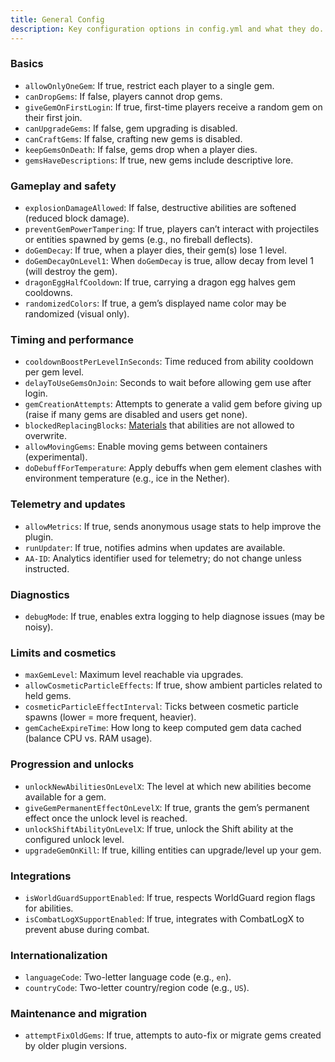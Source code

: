 ```yaml
---
title: General Config
description: Key configuration options in config.yml and what they do.
---
```


### Basics

- `allowOnlyOneGem`: If true, restrict each player to a single gem.
- `canDropGems`: If false, players cannot drop gems.
- `giveGemOnFirstLogin`: If true, first-time players receive a random gem on their first join.
- `canUpgradeGems`: If false, gem upgrading is disabled.
- `canCraftGems`: If false, crafting new gems is disabled.
- `keepGemsOnDeath`: If false, gems drop when a player dies.
- `gemsHaveDescriptions`: If true, new gems include descriptive lore.

### Gameplay and safety

- `explosionDamageAllowed`: If false, destructive abilities are softened (reduced block damage).
- `preventGemPowerTampering`: If true, players can’t interact with projectiles or entities spawned by gems (e.g., no fireball deflects).
- `doGemDecay`: If true, when a player dies, their gem(s) lose 1 level.
- `doGemDecayOnLevel1`: When `doGemDecay` is true, allow decay from level 1 (will destroy the gem).
- `dragonEggHalfCooldown`: If true, carrying a dragon egg halves gem cooldowns.
- `randomizedColors`: If true, a gem’s displayed name color may be randomized (visual only).

### Timing and performance

- `cooldownBoostPerLevelInSeconds`: Time reduced from ability cooldown per gem level.
- `delayToUseGemsOnJoin`: Seconds to wait before allowing gem use after login.
- `gemCreationAttempts`: Attempts to generate a valid gem before giving up (raise if many gems are disabled and users get none).
- `blockedReplacingBlocks`: [Materials](https://hub.spigotmc.org/javadocs/spigot/org/bukkit/Material.html) that abilities are not allowed to overwrite.
- `allowMovingGems`: Enable moving gems between containers (experimental).
- `doDebuffForTemperature`: Apply debuffs when gem element clashes with environment temperature (e.g., ice in the Nether).

### Telemetry and updates

- `allowMetrics`: If true, sends anonymous usage stats to help improve the plugin.
- `runUpdater`: If true, notifies admins when updates are available.
- `AA-ID`: Analytics identifier used for telemetry; do not change unless instructed.

### Diagnostics

- `debugMode`: If true, enables extra logging to help diagnose issues (may be noisy).

### Limits and cosmetics

- `maxGemLevel`: Maximum level reachable via upgrades.
- `allowCosmeticParticleEffects`: If true, show ambient particles related to held gems.
- `cosmeticParticleEffectInterval`: Ticks between cosmetic particle spawns (lower = more frequent, heavier).
- `gemCacheExpireTime`: How long to keep computed gem data cached (balance CPU vs. RAM usage).

### Progression and unlocks

- `unlockNewAbilitiesOnLevelX`: The level at which new abilities become available for a gem.
- `giveGemPermanentEffectOnLevelX`: If true, grants the gem’s permanent effect once the unlock level is reached.
- `unlockShiftAbilityOnLevelX`: If true, unlock the Shift ability at the configured unlock level.
- `upgradeGemOnKill`: If true, killing entities can upgrade/level up your gem.

### Integrations

- `isWorldGuardSupportEnabled`: If true, respects WorldGuard region flags for abilities.
- `isCombatLogXSupportEnabled`: If true, integrates with CombatLogX to prevent abuse during combat.

### Internationalization

- `languageCode`: Two-letter language code (e.g., `en`).
- `countryCode`: Two-letter country/region code (e.g., `US`).

### Maintenance and migration

- `attemptFixOldGems`: If true, attempts to auto-fix or migrate gems created by older plugin versions.

